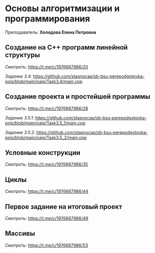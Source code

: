 ﻿# Основы алгоритмизации и программирования

Преподаватель: **Холодова Елена Петровна**

## Создание на С++ программ линейной структуры

*Смотреть*: https://t.me/c/1976667986/20

*Задание 3.4*: https://github.com/stasnocap/sb-bsu-perepodgotovka-pois/blob/main/oaip/Task3.4/main.cpp

## Создание проекта и простейшей программы

*Смотреть*: https://t.me/c/1976667986/28

*Задание 3.5.1*: https://github.com/stasnocap/sb-bsu-perepodgotovka-pois/blob/main/oaip/Task3.5_1/main.cpp

*Задание 3.5.2*: https://github.com/stasnocap/sb-bsu-perepodgotovka-pois/blob/main/oaip/Task3.5_2/main.cpp

## Условные конструкции

*Смотреть*: https://t.me/c/1976667986/35

## Циклы

*Смотреть*: https://t.me/c/1976667986/44

## Первое задание на итоговый проект

*Смотреть*: https://t.me/c/1976667986/49

## Массивы

*Смотреть*: https://t.me/c/1976667986/53